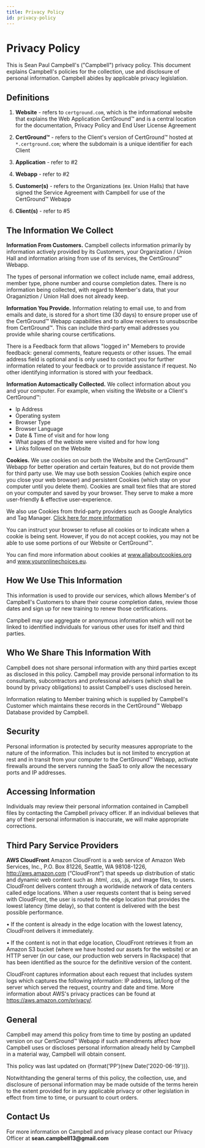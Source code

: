 ```yaml
---
title: Privacy Policy
id: privacy-policy
---
```



# Privacy Policy

This is Sean Paul Campbell's ("Campbell") privacy policy. This document explains Campbell's policies for the collection, use and disclosure of personal information. Campbell abides by applicable privacy legislation.

## Definitions

  1. **Website** - refers to `certground.com`, which is the informational website that explains the Web Application CertGround™️ and is a central location for the documentation, Privacy Policy and End User License Agreement

  2. **CertGround™️** - refers to the Client's version of CertGround™️ hosted at `*.certground.com`; where the subdomain is a unique identifier for each Client

  3. **Application** - refer to #2

  4. **Webapp** - refer to #2

  5. **Customer(s)** - refers to the Organizations (ex. Union Halls) that have signed the Service Agreement with Campbell for use of the CertGround™️ Webapp

  6. **Client(s)** - refer to #5

## The Information We Collect

**Information From Customers.**
Campbell collects information primarily by information actively provided by its Customers, your Organization / Union Hall and information arising from use of its services, the CertGround™️ Webapp.

The types of personal information we collect include name, email address, member type, phone number and course completion dates. There is no information being collected, with regard to Member's data, that your Oraganiztion / Union Hall does not already keep.

**Information You Provide.**
Information relating to email use, to and from emails and date, is stored for a short time (30 days) to ensure proper use of the CertGround™️ Webapp capabilities and to allow receivers to unsubscribe from CertGround™️. This can include third-party email addresses you provide while sharing course certifications.

There is a Feedback form that allows "logged in" Memebers to provide feedback: general comments, feature requests or other issues. The email address field is optional and is only used to contact you for further information related to your feedback or to provide assistance if request. No other identifying information is stored with your feedback.

**Information Automactically Collected.**
We collect information about you and your computer. For example, when visiting the Website or a Client's CertGround™️:

- Ip Address
- Operating system
- Browser Type
- Browser Language
- Date & Time of visit and for how long
- What pages of the webiste were visited and for how long
- Links followed on the Website

**Cookies.**
We use cookies on our both the Website and the CertGround™️ Webapp for better operation and certain features, but do not provide them for third party use. We may use both session Cookies (which expire once you close your web browser) and persistent Cookies (which stay on your computer until you delete them). Cookies are small text files that are stored on your computer and saved by your browser. They serve to make a more user-friendly & effective user-experience.

We also use Cookies from thrid-party providers such as Google Analytics and Tag Manager. [Click here for more information](#external-tools)

You can instruct your browser to refuse all cookies or to indicate when a cookie is being sent. However, if you do not accept cookies, you may not be able to use some portions of our Website or CertGround™️.

You can find more information about cookies at www.allaboutcookies.org and www.youronlinechoices.eu.

## How We Use This Information

This information is used to provide our services, which allows Member's of Campbell's Customers to share their course completion dates, review those dates and sign up for new training to renew those certifications.

Campbell may use aggregate or anonymous information which will not be linked to identified individuals for various other uses for itself and third parties.

## Who We Share This Information With

Campbell does not share personal information with any third parties except as disclosed in this policy. Campbell may provide personal information to its consultants, subcontractors and professional advisers (which shall be bound by privacy obligations) to assist Campbell's uses disclosed herein.

Information relating to Member training which is supplied by Campbell's Customer which maintains these records in the CertGround™️ Webapp Database provided by Campbell.

## Security

Personal information is protected by security measures appropriate to the nature of the information. This includes but is not limited to encryption at rest and in transit from your computer to the CertGround™️ Webapp, activate firewalls around the servers running the SaaS to only allow the necessary ports and IP addresses.

## Accessing Information

Individuals may review their personal information contained in Campbell files by contacting the Campbell privacy officer. If an individual believes that any of their personal information is inaccurate, we will make appropriate corrections.

## Third Pary Service Providers

**AWS CloudFront**
Amazon CloudFront is a web service of Amazon Web Services, Inc., P.O. Box 81226, Seattle, WA 98108-1226, http://aws.amazon.com (“CloudFront”) that speeds up distribution of static and dynamic web content such as .html, .css, .js, and image files, to users. CloudFront delivers content through a worldwide network of data centers called edge locations. When a user requests content that is being served with CloudFront, the user is routed to the edge location that provides the lowest latency (time delay), so that content is delivered with the best possible performance.

• If the content is already in the edge location with the lowest latency, CloudFront delivers it immediately.

• If the content is not in that edge location, CloudFront retrieves it from an Amazon S3 bucket (where we have hosted our assets for the website) or an HTTP server (in our case, our production web servers in Rackspace) that has been identified as the source for the definitive version of the content.

CloudFront captures information about each request that includes system logs which captures the following information: IP address, lat/long of the server which served the request, country and date and time. More information about AWS's privacy practices can be found at https://aws.amazon.com/privacy/.

## General

Campbell may amend this policy from time to time by posting an updated version on our CertGround™️ Webapp if such amendments affect how Campbell uses or discloses personal information already held by Campbell in a material way, Campbell will obtain consent.

<span>
  This policy was last updated on
  <span> {format('PP')(new Date('2020-06-19'))}</span>.
</span>

Notwithtanding the general terms of this policy, the collection, use, and disclosure of personal information may be made outside of the terms herein to the extent provided for in any applicable privacy or other legislation in effect from time to time, or pursuant to court orders.

## Contact Us

<p>For more information on Campbell and privacy please contact our Privacy Officer at
  <strong> sean.campbell13@gmail.com</strong></p>


